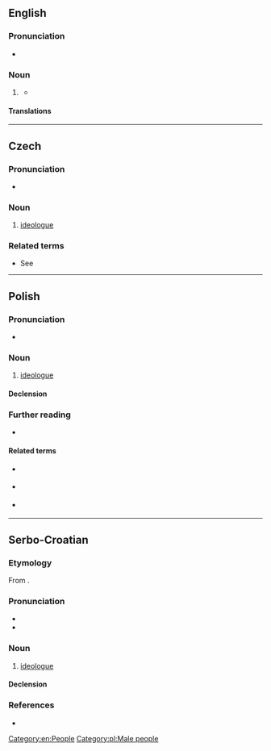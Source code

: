 {{also|ideologue}}

==English==

===Pronunciation===
* {{a|US}} {{IPA|en|/ˈaɪ.di.əl.ɑɡ/|/ˈɪ.di.əl.ɑɡ/}}

===Noun===
{{en-noun}}

# {{lb|en|rare}} {{alternative spelling of|en|ideologue}}
#* {{quote-book
|en
|year=2007
|year_published=
|edition=
|editor=Congress
|author=
|title=Congressional Record, V. 149, Pt. 13, July 8, 2003 to July 16, 2003
|chapter=
|url=http://books.google.com/books?id=JJC7zJ5o8ioC&pg=PA17238&dq=%22ideolog%22&hl=en&sa=X&ei=o7WIT_6fIZTrtgfY_6C4CQ&redir_esc=y#v=onepage&q=%22ideolog%22&f=false
|genre=
|publisher=Government Printing Office
|isbn=
|page=17238
|passage=That is the core of his beliefs in terms of takings. So he is an '''ideolog'''. He does not have the temperament for the bench.
}}

====Translations====
{{trans-see|ideologue}}

[[Category:en:People]]

----

==Czech==

===Pronunciation===
* {{cs-IPA}}

===Noun===
{{cs-noun|g=m|f=ideoložka}}

# [[ideologue]]

===Related terms===
* See {{l|cs|idea}}

----

==Polish==

===Pronunciation===
* {{pl-IPA}}

===Noun===
{{pl-noun|m-pr}}

# [[ideologue]]

====Declension====
{{pl-decl-noun-m-pr}}

===Further reading===
* {{R:PWN}}

====Related terms====
* {{q|noun}} {{l|pl|ideologia}}
* {{q|adjective}} {{l|pl|ideologiczny}}
* {{q|adverb}} {{l|pl|ideologicznie}}

[[Category:pl:Male people]]

----

==Serbo-Croatian==

===Etymology===
From {{m|sh|ideològija}}.

===Pronunciation===
* {{IPA|sh|/ideǒloɡ/}}
* {{hyphenation|sh|i|de|o|log}}

===Noun===
{{sh-noun|g=m|head=ideòlog}}

# [[ideologue]]

====Declension====
{{sh-decl-noun
|ideòlog|ideòlozi
|ideologa|ideologa
|ideologu|ideolozima
|ideologa|ideologe
|ideolože|ideolozi
|ideologu|ideolozima
|ideologom|ideolozima
}}

===References===
* {{R:sh:HJP|fVtiWhg%3D}}